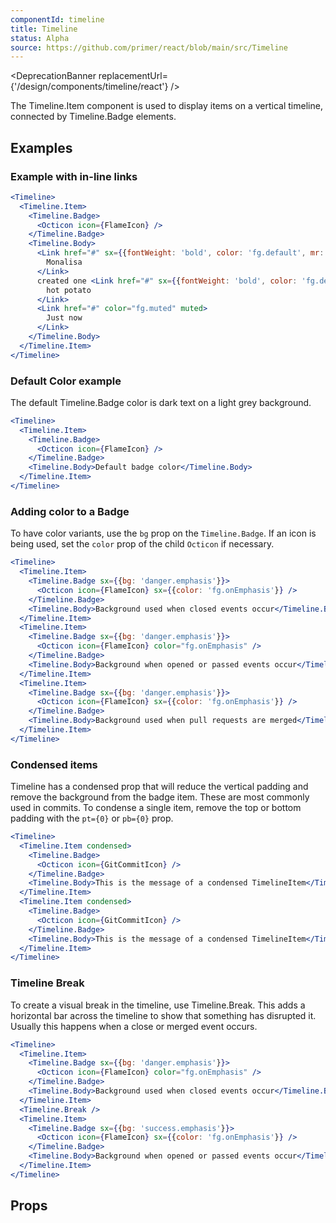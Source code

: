 ```yaml
---
componentId: timeline
title: Timeline
status: Alpha
source: https://github.com/primer/react/blob/main/src/Timeline
---
```



<DeprecationBanner replacementUrl={'/design/components/timeline/react'} />

The Timeline.Item component is used to display items on a vertical timeline, connected by Timeline.Badge elements.

## Examples

### Example with in-line links

```jsx live
<Timeline>
  <Timeline.Item>
    <Timeline.Badge>
      <Octicon icon={FlameIcon} />
    </Timeline.Badge>
    <Timeline.Body>
      <Link href="#" sx={{fontWeight: 'bold', color: 'fg.default', mr: 1}} muted>
        Monalisa
      </Link>
      created one <Link href="#" sx={{fontWeight: 'bold', color: 'fg.default', mr: 1}} muted>
        hot potato
      </Link>
      <Link href="#" color="fg.muted" muted>
        Just now
      </Link>
    </Timeline.Body>
  </Timeline.Item>
</Timeline>
```

### Default Color example

The default Timeline.Badge color is dark text on a light grey background.

```jsx live
<Timeline>
  <Timeline.Item>
    <Timeline.Badge>
      <Octicon icon={FlameIcon} />
    </Timeline.Badge>
    <Timeline.Body>Default badge color</Timeline.Body>
  </Timeline.Item>
</Timeline>
```

### Adding color to a Badge

To have color variants, use the `bg` prop on the `Timeline.Badge`. If an icon is being used, set the `color` prop
of the child `Octicon` if necessary.

```jsx live
<Timeline>
  <Timeline.Item>
    <Timeline.Badge sx={{bg: 'danger.emphasis'}}>
      <Octicon icon={FlameIcon} sx={{color: 'fg.onEmphasis'}} />
    </Timeline.Badge>
    <Timeline.Body>Background used when closed events occur</Timeline.Body>
  </Timeline.Item>
  <Timeline.Item>
    <Timeline.Badge sx={{bg: 'danger.emphasis'}}>
      <Octicon icon={FlameIcon} color="fg.onEmphasis" />
    </Timeline.Badge>
    <Timeline.Body>Background when opened or passed events occur</Timeline.Body>
  </Timeline.Item>
  <Timeline.Item>
    <Timeline.Badge sx={{bg: 'danger.emphasis'}}>
      <Octicon icon={FlameIcon} sx={{color: 'fg.onEmphasis'}} />
    </Timeline.Badge>
    <Timeline.Body>Background used when pull requests are merged</Timeline.Body>
  </Timeline.Item>
</Timeline>
```

### Condensed items

Timeline has a condensed prop that will reduce the vertical padding and remove the background from the badge item. These are most commonly used in commits. To condense a single item, remove the top or bottom padding with the `pt={0}` or `pb={0}` prop.

```jsx live
<Timeline>
  <Timeline.Item condensed>
    <Timeline.Badge>
      <Octicon icon={GitCommitIcon} />
    </Timeline.Badge>
    <Timeline.Body>This is the message of a condensed TimelineItem</Timeline.Body>
  </Timeline.Item>
  <Timeline.Item condensed>
    <Timeline.Badge>
      <Octicon icon={GitCommitIcon} />
    </Timeline.Badge>
    <Timeline.Body>This is the message of a condensed TimelineItem</Timeline.Body>
  </Timeline.Item>
</Timeline>
```

### Timeline Break

To create a visual break in the timeline, use Timeline.Break. This adds a horizontal bar across the timeline to show that something has disrupted it. Usually this happens when a close or merged event occurs.

```jsx live
<Timeline>
  <Timeline.Item>
    <Timeline.Badge sx={{bg: 'danger.emphasis'}}>
      <Octicon icon={FlameIcon} color="fg.onEmphasis" />
    </Timeline.Badge>
    <Timeline.Body>Background used when closed events occur</Timeline.Body>
  </Timeline.Item>
  <Timeline.Break />
  <Timeline.Item>
    <Timeline.Badge sx={{bg: 'success.emphasis'}}>
      <Octicon icon={FlameIcon} sx={{color: 'fg.onEmphasis'}} />
    </Timeline.Badge>
    <Timeline.Body>Background when opened or passed events occur</Timeline.Body>
  </Timeline.Item>
</Timeline>
```

## Props

<ComponentProps data={data} />
